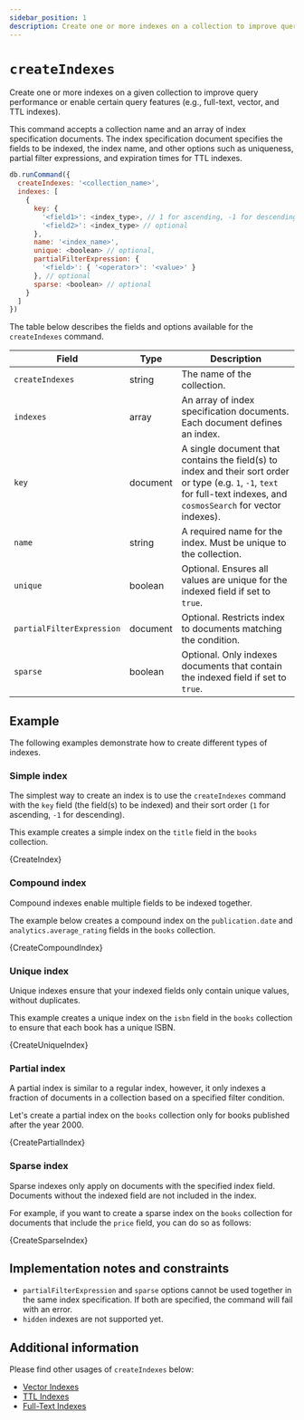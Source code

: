 ```yaml
---
sidebar_position: 1
description: Create one or more indexes on a collection to improve query performance and enable certain query features.
---
```


# `createIndexes`


<!-- Category for Command "Administrative, Diagnostic, and Utility Commands" should be organized per folder as present in the compatibility document -->

<!-- Short description of the command and its usage. -->

Create one or more indexes on a given collection to improve query performance or enable certain query features (e.g., full-text, vector, and TTL indexes).

<!-- Syntax structure of the command here if there are no variations, types, or usage examples to command. Otherwise, use syntax inside subcategories-->

<!-- markdownlint-disable MD033 -->

This command accepts a collection name and an array of index specification documents.
The index specification document specifies the fields to be indexed, the index name, and other options such as uniqueness, partial filter expressions, and expiration times for TTL indexes.

```js
db.runCommand({
  createIndexes: '<collection_name>',
  indexes: [
    {
      key: {
        '<field1>': <index_type>, // 1 for ascending, -1 for descending
        '<field2>': <index_type> // optional
      },
      name: '<index_name>',
      unique: <boolean> // optional,
      partialFilterExpression: {
        '<field>': { '<operator>': '<value>' }
      }, // optional
      sparse: <boolean> // optional
    }
  ]
})
```

The table below describes the fields and options available for the `createIndexes` command.

<!-- majorly fields such as arguments, modifiers, stage, operators, parameters, options supported by the command in a table (if necessary or available). Takes in the following parameters: -->

| Field                     | Type     | Description                                                                                                                                     |
| ------------------------- | -------- | ----------------------------------------------------------------------------------------------------------------------------------------------- |
| `createIndexes`           | string   | The name of the collection.                                                                                                                     |
| `indexes`                 | array    | An array of index specification documents. Each document defines an index.                                                                      |
| `key`                     | document | A single document that contains the field(s) to index and their sort order or type (e.g. `1`, `-1`, `text` for full-text indexes, and `cosmosSearch` for vector indexes). |
| `name`                    | string   | A required name for the index. Must be unique to the collection.                                                                                |
| `unique`                  | boolean  | Optional. Ensures all values are unique for the indexed field if set to `true`.                                                                 |
| `partialFilterExpression` | document | Optional. Restricts index to documents matching the condition.                                                                                  |
| `sparse`                  | boolean  | Optional. Only indexes documents that contain the indexed field if set to `true`.                                                               |

## Example

The following examples demonstrate how to create different types of indexes.

### Simple index

The simplest way to create an index is to use the `createIndexes` command with the `key` field (the field(s) to be indexed) and their sort order (`1` for ascending, `-1` for descending).

This example creates a simple index on the `title` field in the `books` collection.

<CodeBlock language="js">{CreateIndex}</CodeBlock>

### Compound index

Compound indexes enable multiple fields to be indexed together.

The example below creates a compound index on the `publication.date` and `analytics.average_rating` fields in the `books` collection.

<CodeBlock language="js">{CreateCompoundIndex}</CodeBlock>

### Unique index

Unique indexes ensure that your indexed fields only contain unique values, without duplicates.

This example creates a unique index on the `isbn` field in the `books` collection to ensure that each book has a unique ISBN.

<CodeBlock language="js">{CreateUniqueIndex}</CodeBlock>

### Partial index

A partial index is similar to a regular index, however, it only indexes a fraction of documents in a collection based on a specified filter condition.

Let's create a partial index on the `books` collection only for books published after the year 2000.

<CodeBlock language="js">{CreatePartialIndex}</CodeBlock>

### Sparse index

Sparse indexes only apply on documents with the specified index field. Documents without the indexed field are not included in the index.

For example, if you want to create a sparse index on the `books` collection for documents that include the `price` field, you can do so as follows:

<CodeBlock language="js">{CreateSparseIndex}</CodeBlock>

## Implementation notes and constraints

<!-- If there are any known or unique information about command behavior, limitations, or contraints, list them here -->

- `partialFilterExpression` and `sparse` options cannot be used together in the same index specification. If both are specified, the command will fail with an error.
- `hidden` indexes are not supported yet.

## Additional information

<!-- Include and link to other related materials or information here -->

Please find other usages of `createIndexes` below:

- [Vector Indexes](../../guides/vector-search.mdx)
- [TTL Indexes](../../guides/ttl-indexes.mdx)
- [Full-Text Indexes](../../guides/full-text-search.mdx)

<!-- markdownlint-enable MD033 -->
